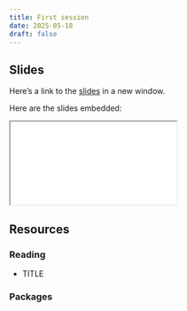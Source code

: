 ```yaml
---
title: First session
date: 2025-05-18
draft: false
---
```


## Slides

Here's a link to the [slides](/slides/01-first-session/index.qmd){target="_blank"} in a new window. 

Here are the slides embedded:

<iframe class="slide-deck ar16x9" src="/slides/01-first-session/index.html" title="First session slides">
</iframe>

## Resources

### Reading

- TITLE

  <LINK>


### Packages
